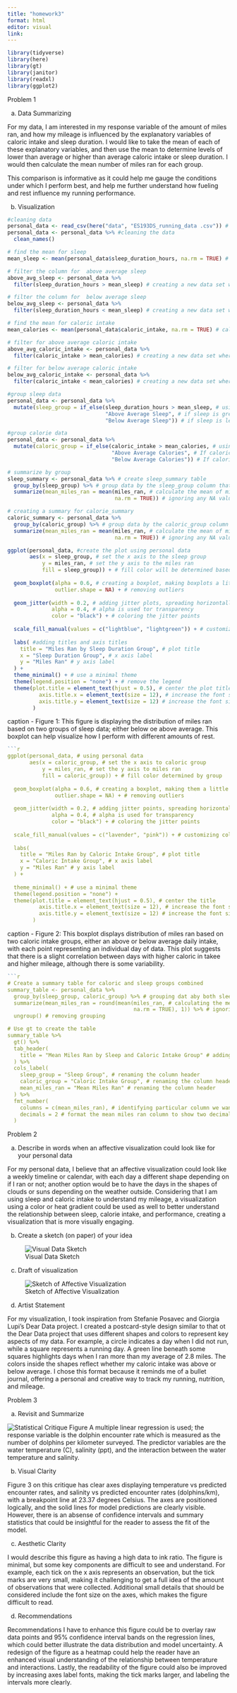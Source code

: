 ```yaml
---
title: "homework3"
format: html
editor: visual
link:
---
```


```r
library(tidyverse)
library(here)
library(gt)
library(janitor)
library(readxl)
library(ggplot2)
```

Problem 1

(a) Data Summarizing

For my data, I am interested in my response variable of the amount of miles ran, and how my mileage is influenced by the explanatory variables of caloric intake and sleep duration. I would like to take the mean of each of these explanatory variables, and then use the mean to determine levels of lower than average or higher than average caloric intake or sleep duration. I would then calculate the mean number of miles ran for each group.

This comparison is informative as it could help me gauge the conditions under which I perform best, and help me further understand how fueling and rest influence my running performance.

(b) Visualization

```r
#cleaning data 
personal_data <- read_csv(here("data", "ES193DS_running_data .csv")) # read in the data 
personal_data <- personal_data %>% #cleaning the data 
  clean_names()
```

```r
# find the mean for sleep
mean_sleep <- mean(personal_data$sleep_duration_hours, na.rm = TRUE) # calculating the mean for sleep, na.rm = TRUE is being used just in case there are NA values in the data 

# filter the column for  above average sleep 
above_avg_sleep <- personal_data %>% 
  filter(sleep_duration_hours > mean_sleep) # creating a new data set where sleep is above average

# filter the column for  below average sleep
below_avg_sleep <- personal_data %>%
  filter(sleep_duration_hours < mean_sleep) # creating a new data set where sleep is below the average
```

```r
# find the mean for caloric intake 
mean_calories <- mean(personal_data$caloric_intake, na.rm = TRUE) # calculating the mena f or sleep, na.rm = TRUE is being used just in case there are NA Values in the data 

# filter for above average caloric intake 
above_avg_caloric_intake <- personal_data %>% 
  filter(caloric_intake > mean_calories) # creating a new data set where caloric intake is above average 

# filter for below average caloric intake 
below_avg_caloric_intake <- personal_data %>%
  filter(caloric_intake < mean_calories) # creating a new data set where caloric intake is below average
```


```r
#group sleep data 
personal_data <- personal_data %>% 
  mutate(sleep_group = if_else(sleep_duration_hours > mean_sleep, # using mutate to create 'sleep_group'
                               "Above Average Sleep", # if sleep is greater than the mean sleep and is TRUE, it will be above average sleep 
                               "Below Average Sleep")) # if sleep is less than the mean sleep, it will be FALSE, and  will be below average sleep 
```

```r
#group calorie data
personal_data <- personal_data %>%
  mutate(caloric_group = if_else(caloric_intake > mean_calories, # using mutate to create 'caloric_group'
                                 "Above Average Calories", # If caloric intake is greater than the mean calories and is TRUE, it will be labeled as "Above Average Calories"
                                 "Below Average Calories")) # If caloric intake is lower than the mean calories, it will be FALSE and labeled as "Below Average Calories"
```


```r
# summarize by group 
sleep_summary <- personal_data %>% # create sleep_summary table 
  group_by(sleep_group) %>% # group data by the sleep_group column that was previously created 
  summarize(mean_miles_ran = mean(miles_ran, # calculate the mean of miles_ran for between groups 
                                  na.rm = TRUE)) # ignoring any NA values 

# creating a summary for calorie_summary
caloric_summary <- personal_data %>%
  group_by(caloric_group) %>% # group data by the caloric_group column
  summarize(mean_miles_ran = mean(miles_ran, # calculate the mean of miles_ran between groups 
                                  na.rm = TRUE)) # ignoring any NA values 
```


```r

ggplot(personal_data, #create the plot using personal data 
       aes(x = sleep_group, # set the x axis to the sleep group 
           y = miles_ran, # set the y axis to the miles ran 
           fill = sleep_group)) + # fill color will be determined based on sleep group 
  
  geom_boxplot(alpha = 0.6, # creating a boxplot, making boxplots a little transparent with alpha 
               outlier.shape = NA) + # removing outliers 
  
  geom_jitter(width = 0.2, # adding jitter plots, spreading horizontally 
              alpha = 0.4, # alpha is used tor transparency 
              color = "black") + # coloring the jitter points 
  
  scale_fill_manual(values = c("lightblue", "lightgreen")) + # customizing colors 
  
  labs( #adding titles and axis titles 
    title = "Miles Ran by Sleep Duration Group", # plot title 
    x = "Sleep Duration Group", # x axis label 
    y = "Miles Ran" # y axis label 
  ) +
  theme_minimal() + # use a minimal theme 
  theme(legend.position = "none") + # remove the legend 
  theme(plot.title = element_text(hjust = 0.5), # center the plot title 
          axis.title.x = element_text(size = 12), # increase the font size 
          axis.title.y = element_text(size = 12) # increase the font size 
        ) 
```

caption - Figure 1: This figure is displaying the distribution of miles ran based on two groups of sleep data; either below oe above average. This boxplot can help visualize how I perform with different amounts of rest.

```r
```r
ggplot(personal_data, # using personal data 
       aes(x = caloric_group, # set the x axis to caloric group 
           y = miles_ran, # set the y axis to miles ran 
           fill = caloric_group)) + # fill color determined by group 
  
  geom_boxplot(alpha = 0.6, # creating a boxplot, making them a little transparent with alpha 
               outlier.shape = NA) + # removing outliers 
  
  geom_jitter(width = 0.2, # adding jitter points, spreading horizontally 
              alpha = 0.4, # alpha is used for transparency 
              color = "black") + # coloring the jitter points 
  
  scale_fill_manual(values = c("lavender", "pink")) + # customizing colors 
  
  labs(
    title = "Miles Ran by Caloric Intake Group", # plot title 
    x = "Caloric Intake Group", # x axis label 
    y = "Miles Ran" # y axis label 
  ) +
  
  theme_minimal() + # use a minimal theme 
  theme(legend.position = "none") + 
  theme(plot.title = element_text(hjust = 0.5), # center the title 
          axis.title.x = element_text(size = 12), # increase the font size 
          axis.title.y = element_text(size = 12) # increase the font size 
        ) 
```

caption - Figure 2: This boxplot displays distribution of miles ran based on two caloric intake groups, either an above or below average daily intake, with each point representing an individual day of data. This plot suggests that there is a slight correlation between days with higher caloric in takee and higher mileage, although there is some variability.

```r
```r
# Create a summary table for caloric and sleep groups combined
summary_table <- personal_data %>%
  group_by(sleep_group, caloric_group) %>% # grouping dat aby both sleep and caloric intake groups 
  summarize(mean_miles_ran = round(mean(miles_ran, # calculating the mean of miles ran for each group, round to one decimal place 
                                        na.rm = TRUE), 1)) %>% # ignoring NA values in the calculation 
  ungroup() # removing grouping 

# Use gt to create the table
summary_table %>%
  gt() %>%
  tab_header(
    title = "Mean Miles Ran by Sleep and Caloric Intake Group" # adding a title 
  ) %>%
  cols_label(
    sleep_group = "Sleep Group", # renaming the column header 
    caloric_group = "Caloric Intake Group", # renaming the column header 
    mean_miles_ran = "Mean Miles Ran" # renaming the column header 
  ) %>%
  fmt_number(
    columns = c(mean_miles_ran), # identifying particular column we want to format 
    decimals = 2 # format the mean miles ran column to show two decimal places 
  )
```

Problem 2

(a) Describe in words when an affective visualization could look like for your personal data

For my personal data, I believe that an affective visualization could look like a weekly timeline or calendar, with each day a different shape depending on if I ran or not; another option would be to have the days in the shapes of clouds or suns depending on the weather outside. Considering that I am using sleep and caloric intake to understand my mileage, a visualization using a color or heat gradient could be used as well to better understand the relationship between sleep, calorie intake, and performance, creating a visualization that is more visually engaging.

(b) Create a sketch (on paper) of your idea

![Visual Data Sketch](visualdata_sketch.png)

(c) Draft of visualization

![Sketch of Affective Visualization](visualdata.png)

(d) Artist Statement

For my visualization, I took inspiration from Stefanie Posavec and Giorgia Lupi’s Dear Data project. I created a postcard-style design similar to that ot the Dear Data project that uses different shapes and colors to represent key aspects of my data. For example, a circle indicates a day when I did not run, while a square represents a running day. A green line beneath some squares highlights days when I ran more than my average of 2.8 miles. The colors inside the shapes reflect whether my caloric intake was above or below average. I chose this format because it reminds me of a bullet journal, offering a personal and creative way to track my running, nutrition, and mileage.

Problem 3 

(a) Revisit and Summarize 

![Statistical Critique Figure](Figure_3_ES193_Statistical_Critique.png)
A multiple linear regression is used; the response variable is the dolphin encounter rate which is measured as the number of dolphins per kilometer surveyed. The predictor variables are the water temperature (C), salinity (ppt), and the interaction between the water temperature and salinity.

(b) Visual Clarity 

Figure 3 on this critique has clear axes displaying temperature vs predicted encounter rates, and salinity vs predicted encounter rates (dolphins/km), with a breakpoint line at 23.37 degrees Celsius. The axes are positioned logically, and the solid lines for model predictions are clearly visible. However, there is an absense of confidence intervals and summary statistics that could be insightful for the reader to assess the fit of the model.

(c) Aesthetic Clarity 

I would describe this figure as having a high data to ink ratio. The figure is minimal, but some key components are difficult to see and understand. For example, each tick on the x axis represents an observation, but the tick marks are very small, making it challenging to get a full idea of the amount of observations that were collected. Additional small details that should be considered include the font size on the axes, which makes the figure difficult to read. 

(d) Recommendations 

Recommendations I have to enhance this figure could be to overlay raw data points and 95% confidence interval bands on the regression lines, which could better illustrate the data distribution and model uncertainty. A redesign of the figure as a heatmap could help the reader have an enhanced visual understanding of the relationship between temperature and interactions. Lastly, the readability of the figure could also be improved by increasing axes label fonts, making the tick marks larger, and labeling the intervals more clearly. 
